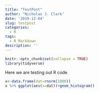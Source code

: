 ```yaml
---
title: "TestPost"
author: "Nicholas J. Clark"
date: '2019-12-04'
slug: testpost
categories:
  - R
tags:
  - R Markdown
description: ''
---
```



```r
knitr::opts_chunk$set(collapse = TRUE)
library(tidyverse)
```


Here we are testing out R code

```r
x<-data.frame(dat=rnorm(1000))
x %>% ggplot(aes(x=dat))+geom_histogram()
```